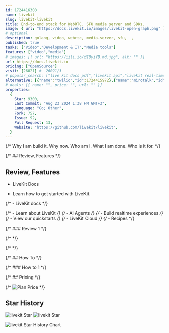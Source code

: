 ```yaml
---
id: 1724416308
name: livekit
slug: livekit-livekit
title: End-to-end stack for WebRTC. SFU media server and SDKs.
image: { url: "https://docs.livekit.io/images/livekit-open-graph.png" }
# optional
description: golang, video, webrtc, media-server, sfu,  ,
published: true
tasks: ["Video","Development & IT","Media tools"]
features: ["video","media"]
# images: [{ url: "https://iili.io/dI8yiYB.md.jpg", alt: "" }]
url: https://docs.livekit.io
pricing: ["OpenSource"]
visit: [26021] #  26021/3
# popular_search: ["live kit docs pdf","livekit api","livekit real-time ai agent voice","noise suppression ai nodejs","how many people can join a livekit meet"]
alternative: [{"name":"twilio","id":1724415972},{"name":"mirotalk","id":1723479959},{"name":"jitsi-meet","id":1723479931},{"name":"focalboard","id":1722748137}]
# deals: [{ name: "", price: "", url: "" }]
properties:
  {
    Star: 9300,
    Last Commit: "Aug 23 2024 1:38 PM GMT+3",
    Language: "Go; Other",
    Fork: 757,
    Issue: 92,
    Pull Request: 13,
    Website: "https://github.com/livekit/livekit",
  }
---
```


{/* Why I am build it. Why now. Who am I. What I am done. Who is it for. */}

{/* ## Review, Features */}

## Review, Features

- LiveKit Docs

- Learn how to get started with LiveKit.


{/* - LiveKit docs */}

{/* - Learn about LiveKit */}
{/* - AI Agents */}
{/* - Build realtime experiences */}
{/* - View our quickstarts */}
{/* - LiveKit Cloud */}
{/* - Recipes */}

{/* ### Review 1 */}

{/* <DetailYoutube videoId="" startTime={0} /> */}

{/* <Twitters ids=[] /> */}

{/* ## How To */}

{/* ### How to 1 */}

{/* ## Pricing */}

{/* <Img src="" alt="Plan Price" /> */}

## Star History

![livekit Star](https://img.shields.io/github/stars/livekit/livekit?style=flat%22)
![livekit Star](https://img.shields.io/github/last-commit/livekit/livekit?style=flat%22)

![livekit Star History Chart](https://api.star-history.com/svg?repos=livekit/livekit)
